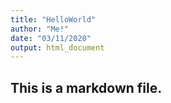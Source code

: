 ```yaml
---
title: "HelloWorld"
author: "Me!"
date: "03/11/2020"
output: html_document
---
```


## This is a markdown file.